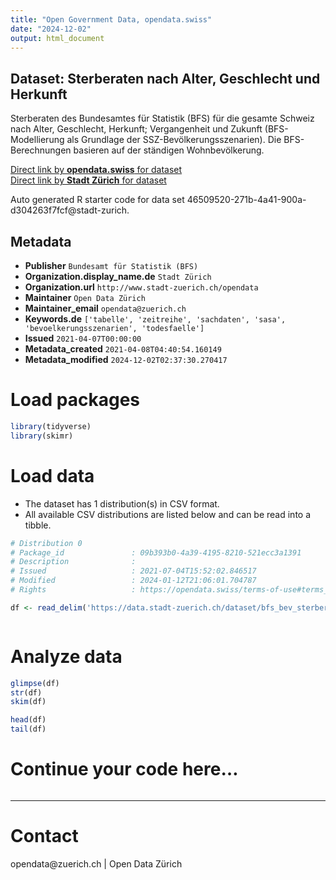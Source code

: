```yaml
---
title: "Open Government Data, opendata.swiss"
date: "2024-12-02"
output: html_document
---
```


## Dataset: Sterberaten nach Alter, Geschlecht und Herkunft


Sterberaten des Bundesamtes für Statistik (BFS) für die gesamte Schweiz nach Alter, Geschlecht, Herkunft; Vergangenheit und Zukunft (BFS-Modellierung als Grundlage der SSZ-Bevölkerungsszenarien). Die BFS-Berechnungen basieren auf der ständigen Wohnbevölkerung.


[Direct link by **opendata.swiss** for dataset](https://opendata.swiss/de/dataset/sterberaten-nach-alter-geschlecht-und-herkunft-von-1993-bis-2050)<br>
[Direct link by **Stadt Zürich** for dataset](https://data.stadt-zuerich.ch/dataset/bfs_bev_sterberaten_jahr_alter_geschlecht_herkunft_od5708)

Auto generated R starter code for data set 46509520-271b-4a41-900a-d304263f7fcf@stadt-zurich.

## Metadata

- **Publisher** `Bundesamt für Statistik (BFS)`
- **Organization.display_name.de** `Stadt Zürich`
- **Organization.url** `http://www.stadt-zuerich.ch/opendata`
- **Maintainer** `Open Data Zürich`
- **Maintainer_email** `opendata@zuerich.ch`
- **Keywords.de** `['tabelle', 'zeitreihe', 'sachdaten', 'sasa', 'bevoelkerungsszenarien', 'todesfaelle']`
- **Issued** `2021-04-07T00:00:00`
- **Metadata_created** `2021-04-08T04:40:54.160149`
- **Metadata_modified** `2024-12-02T02:37:30.270417`


# Load packages

```r

library(tidyverse)
library(skimr)

```

# Load data

-   The dataset has 1 distribution(s) in CSV format.
-   All available CSV distributions are listed below and can be read into a tibble.

```r

# Distribution 0
# Package_id               : 09b393b0-4a39-4195-8210-521ecc3a1391
# Description              : 
# Issued                   : 2021-07-04T15:52:02.846517
# Modified                 : 2024-01-12T21:06:01.704787
# Rights                   : https://opendata.swiss/terms-of-use#terms_open

df <- read_delim('https://data.stadt-zuerich.ch/dataset/bfs_bev_sterberaten_jahr_alter_geschlecht_herkunft_od5708/download/BEV570OD5708.csv')



```

# Analyze data

```r

glimpse(df)
str(df)
skim(df)

head(df)
tail(df)

```

# Continue your code here...

```r

```

------------------------------------------------------------------------

# Contact

opendata@zuerich.ch | Open Data Zürich
